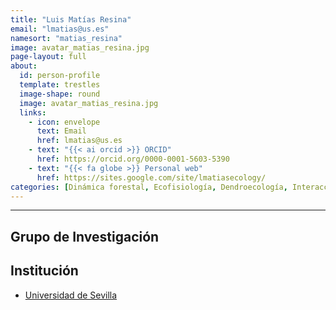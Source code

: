 ```yaml
---
title: "Luis Matías Resina"
email: "lmatias@us.es"  
namesort: "matias_resina"
image: avatar_matias_resina.jpg
page-layout: full
about: 
  id: person-profile
  template: trestles
  image-shape: round
  image: avatar_matias_resina.jpg
  links:
    - icon: envelope
      text: Email
      href: lmatias@us.es
    - text: "{{< ai orcid >}} ORCID"
      href: https://orcid.org/0000-0001-5603-5390
    - text: "{{< fa globe >}} Personal web"
      href: https://sites.google.com/site/lmatiasecology/
categories: [Dinámica forestal, Ecofisiología, Dendroecología, Interacciones bióticas]
---
```

 
<hr>

:::{#person-profile}

## Grupo de Investigación


## Institución
- [Universidad de Sevilla](https://www.us.es/)

:::
